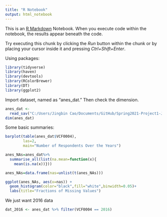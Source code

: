 ```yaml
---
title: "R Notebook"
output: html_notebook
---
```


This is an [R Markdown](http://rmarkdown.rstudio.com) Notebook. When you execute code within the notebook, the results appear beneath the code. 

Try executing this chunk by clicking the *Run* button within the chunk or by placing your cursor inside it and pressing *Ctrl+Shift+Enter*. 

Using packages:
```r
library(tidyverse)
library(haven)
library(devtools)
library(RColorBrewer)
library(DT)
library(ggplot2)
```
Import dataset, named as "anes_dat." Then check the dimension.
```r
anes_dat <- 
  read_sav("C:/Users/Jingbin Cao/Documents/GitHub/Spring2021-Project1-JingbinCao/data/anes_timeseries_cdf.sav")
dim(anes_dat)
```
Some basic summaries:
```r
barplot(table(anes_dat$VCF0004),
        las=2,
        main="Number of Respondents Over the Years")
```
```r
anes_NAs=anes_dat%>%
  summarise_all(list(na.mean=function(x){
    mean(is.na(x))}))

anes_NAs=data.frame(nas=unlist(t(anes_NAs)))

ggplot(anes_NAs, aes(x=nas)) +
  geom_histogram(color="black",fill="white",binwidth=0.05)+
  labs(title="Fractions of Missing Values")

```
We just want 2016 data
```r
dat_2016 <- anes_dat %>% filter(VCF0004 == 2016)
```

